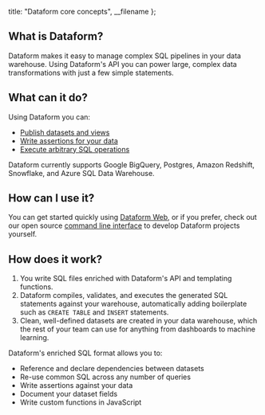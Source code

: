
  title: "Dataform core concepts",
  __filename
};


## What is Dataform?

Dataform makes it easy to manage complex SQL pipelines in your data warehouse. Using Dataform's API you can power large, complex data transformations with just a few simple statements.

## What can it do?

Using Dataform you can:

- [Publish datasets and views](/guides/datasets)
- [Write assertions for your data](/guides/assertions)
- [Execute arbitrary SQL operations](/guides/operations)

Dataform currently supports Google BigQuery, Postgres, Amazon Redshift, Snowflake, and Azure SQL Data Warehouse.

## How can I use it?

You can get started quickly using <a target="_blank" rel="noopener" href="https://dataform.co">Dataform Web</a>, or if you prefer, check out our open source [command line interface](/guides/command-line-interface) to develop Dataform projects yourself.

## How does it work?

1. You write SQL files enriched with Dataform's API and templating functions.
2. Dataform compiles, validates, and executes the generated SQL statements against your warehouse, automatically adding boilerplate such as `CREATE TABLE` and `INSERT` statements.
3. Clean, well-defined datasets are created in your data warehouse, which the rest of your team can use for anything from dashboards to machine learning.

Dataform's enriched SQL format allows you to:

- Reference and declare dependencies between datasets
- Re-use common SQL across any number of queries
- Write assertions against your data
- Document your dataset fields
- Write custom functions in JavaScript
